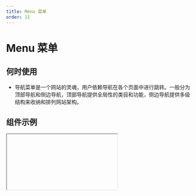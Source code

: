 ```yaml
---
title: Menu 菜单
order: 11
---
```


# Menu 菜单

## 何时使用

- 导航菜单是一个网站的灵魂，用户依赖导航在各个页面中进行跳转。一般分为顶部导航和侧边导航，顶部导航提供全局性的类目和功能，侧边导航提供多级结构来收纳和排列网站架构。

## 组件示例


<Iframe url="https://www.aliwork.com/developer/menu-v2?isRenderNav=false" />

## 组件属性


<AttrTable
  dataSource={[
    {
      code:'dataSource',
      type:'object',
      default: `~~~json
{
  defaultOpenKeys: ["key1"],
  defaultSelectedKeys: ["key1-1"],
  menu: [
    {
      label: "菜单项一",
      key: "key1",
      children: [
        {
          label: "选项一",
          key: "key1-1",
          tag: {
            text: "初始化",
            color: "blue",
          },
        },
        {
          label: "选项二",
          key: "key1-2",
        },
      ],
    },
    {
      isDivider: true,
    },
    {
      label: "菜单项二",
      key: "key2",
      children: [
        {
          label: "选项一",
          key: "key2-1",
        },
        {
          label: "选项二",
          key: "key2-2",
        },
      ],
    },
    {
      label: "菜单项三",
      key: "key3",
      disabled: true,
    },
  ],
};      
      `,
      desc:'设置菜单的数据源',
    },
    {
      code:'popupAlign',
      type: `'follow' | 'outside'`,
      default:`'follow'`,
      desc:'设置弹层的对齐方式',
    },
    {
      code: 'onItemClick',
      type: '(key: string,item: object,event: object) => void',
      default
: '-',
      desc: '点击菜单项触发的事件',
    },
    {
      code: 'mode',
      type: `'inline' | 'popup'`,
      default
: 'inline',
      desc: '设置子菜单打开的模式',
    },
    {
      code: 'triggerType',
      type: `'click' | 'hover'`,
      default
: 'click',
      desc: '设置子菜单打开的触发行为',
    },
    {
      code: 'onSelect',
      type: '(selectedKeys: array,extraObj: object) => void' ,
      default
: '-',
      desc: '选中或取消选中菜单项时触发的事件',
    },
    {
      code: 'selectMode',
      type: `'single' | 'multiple' | false `,
      default
: "false",
      desc: '菜单组件的选择模式',
    },
    {
      code: 'direction',
      type: `'ver' | 'hoz'`,
      default
: '-',
      desc: '设置菜单第一层展示方向',
    },
    {
      code: 'header',
      type: 'string',
      default
: '-',
      desc: '自定义菜单头部',
    },
    {
      code: 'footer',
      type: 'string',
      default
: '-',
      desc: '自定义菜单尾部',
    },
  ]}
/>
